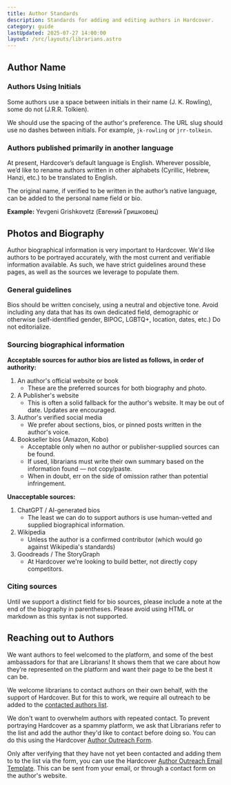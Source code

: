 ```yaml
---
title: Author Standards
description: Standards for adding and editing authors in Hardcover.
category: guide
lastUpdated: 2025-07-27 14:00:00
layout: /src/layouts/librarians.astro
---
```


## Author Name
### Authors Using Initials
Some authors use a space between initials in their name (J. K. Rowling), some do not (J.R.R. Tolkien). 

We should use the spacing of the author's preference. The URL slug should use no dashes between initials. For example, `jk-rowling` or `jrr-tolkein`.

### Authors published primarily in another language
At present, Hardcover’s default language is English. Wherever possible, we’d like to rename authors written in other alphabets (Cyrillic, Hebrew, Hanzi, etc.) to be translated to English.

The original name, if verified to be written in the author’s native language, can be added to the personal name field or bio.

**Example:** Yevgeni Grishkovetz (Евгений Гришковец)

## Photos and Biography
Author biographical information is very important to Hardcover. We'd like authors to be portrayed accurately, with the most current and verifiable information available. As such, we have strict guidelines around these pages, as well as the sources we leverage to populate them.

### General guidelines

Bios should be written concisely, using a neutral and objective tone. Avoid including any data that has its own dedicated field, demographic or otherwise (self-identified gender, BIPOC, LGBTQ+, location, dates, etc.) Do not editorialize.

### Sourcing biographical information

**Acceptable sources for author bios are listed as follows, in order of authority:**

1. An author's official website or book
    - These are the preferred sources for both biography and photo.
2. A Publisher's website
    - This is often a solid fallback for the author's website. It may be out of date. Updates are encouraged.
3. Author's verified social media
    - We prefer about sections, bios, or pinned posts written in the author's voice.
4. Bookseller bios (Amazon, Kobo)
    - Acceptable only when no author or publisher-supplied sources can be found.
    - If used, librarians must write their own summary based on the information found — not copy/paste.
    - When in doubt, err on the side of omission rather than potential infringement.

**Unacceptable sources:**
1. ChatGPT / AI-generated bios
    - The least we can do to support authors is use human-vetted and supplied biographical information.
2. Wikipedia
    - Unless the author is a confirmed contributor (which would go against Wikipedia's standards)
3. Goodreads / The StoryGraph
    - At Hardcover we're looking to build better, not directly copy competitors.

### Citing sources
Until we support a distinct field for bio sources, please include a note at the end of the biography in parentheses. Please avoid using HTML or markdown as this syntax is not supported.

## Reaching out to Authors

We want authors to feel welcomed to the platform, and some of the best ambassadors for that are Librarians! It shows them that we care about how they’re represented on the platform and want their page to be the best it can be.

We welcome librarians to contact authors on their own behalf, with the support of Hardcover. But for this to work, we require all outreach to be added to the [contacted authors list](https://docs.google.com/spreadsheets/d/1MlaWgpBYdaLxxTwmYZxhQ0xPNqi4kZQ4J4CVPXa6Vxg/edit?gid=308756447#gid=308756447).

We don't want to overwhelm authors with repeated contact. To prevent portraying Hardcover as a spammy platform, we ask that Librarians refer to the list and add the author they'd like to contact before doing so. You can do this using the Hardcover [Author Outreach Form](https://forms.gle/ewUDjfe7SV8RdaWd6).

Only after verifying that they have not yet been contacted and adding them to to the list via the form, you can use the Hardcover [Author Outreach Email Template](https://docs.google.com/document/d/1fUmholoNHE9dR45LEREXeRUk-iwrKhlYtbzjLz9sGS8/edit?usp=sharing). This can be sent from your email, or through a contact form on the author's website.